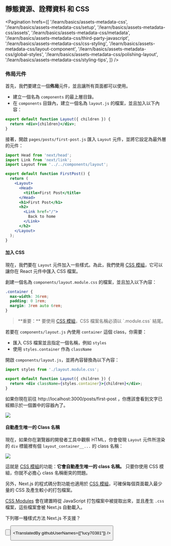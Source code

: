 
## 靜態資源、詮釋資料 和 CSS

<Pagination
  hrefs={[
    '/learn/basics/assets-metadata-css',
    '/learn/basics/assets-metadata-css/setup',
    '/learn/basics/assets-metadata-css/assets',
    '/learn/basics/assets-metadata-css/metadata',
    '/learn/basics/assets-metadata-css/third-party-javascript',
    '/learn/basics/assets-metadata-css/css-styling',
    '/learn/basics/assets-metadata-css/layout-component',
    '/learn/basics/assets-metadata-css/global-styles',
    '/learn/basics/assets-metadata-css/polishing-layout',
    '/learn/basics/assets-metadata-css/styling-tips',
  ]}
/>

### 佈局元件

首先，我們要建立一個**佈局**元件，並且讓所有頁面都可以使用。

- 建立一個名為 `components` 的最上層目錄。
- 在 `components` 目錄內，建立一個名為 `layout.js` 的檔案，並且加入以下內容：

```jsx
export default function Layout({ children }) {
  return <div>{children}</div>;
}
```

接著，開啟 `pages/posts/first-post.js` 匯入 `Layout` 元件，並將它設定為最外層的元件：

```jsx
import Head from 'next/head';
import Link from 'next/link';
import Layout from '../../components/layout';

export default function FirstPost() {
  return (
    <Layout>
      <Head>
        <title>First Post</title>
      </Head>
      <h1>First Post</h1>
      <h2>
        <Link href="/">
          Back to home
        </Link>
      </h2>
    </Layout>
  );
}
```

#### 加入 CSS

現在，我們要在 `Layout` 元件加入一些樣式。為此，我們使用 <a href="/docs/basic-features/built-in-css-support#adding-component-level-css" target="_blank">CSS 模組</a>，它可以讓你在 React 元件中匯入 CSS 檔案。

創建一個名為 `components/layout.module.css` 的檔案，並且加入以下內容：

```css
.container {
  max-width: 36rem;
  padding: 0 1rem;
  margin: 3rem auto 6rem;
}
```

<Blockquote>
  **重要：** 要使用 <a href="/docs/basic-features/built-in-css-support#adding-component-level-css" target="_blank">CSS 模組</a>，CSS 檔案名稱必須以 `.module.css` 結尾。
</Blockquote>

若要在 `components/layout.js` 內使用 `container` 這個 class，你需要：

- 匯入 CSS 檔案並且指定一個名稱，例如 `styles`
- 使用 `styles.container` 作為 `className`

開啟 `components/layout.js`，並將內容替換為以下內容：

```jsx
import styles from './layout.module.css';

export default function Layout({ children }) {
  return <div className={styles.container}>{children}</div>;
}
```

如果你現在前往 http://localhost:3000/posts/first-post ，你應該會看到文字已經顯示於一個置中的容器內了。

![](https://nextjs.org/static/images/learn/assets-metadata-css/layout.png)

#### 自動產生唯一的 Class 名稱

現在，如果你在瀏覽器的開發者工具中觀察 HTML，你會發現 `Layout` 元件所渲染的 `div` 標籤裡有個 `layout_container__...` 的 class 名稱：

![](https://nextjs.org/static/images/learn/assets-metadata-css/devtools.png)

這就是 <a href="/docs/basic-features/built-in-css-support#adding-component-level-css" target="_blank">CSS 模組</a>的功能：**它會自動產生唯一的 class 名稱。** 只要你使用 CSS 模組，你就不必擔心 class 名稱衝突的問題。

另外，Next.js 的程式碼分割功能也適用於 <a href="/docs/basic-features/built-in-css-support#adding-component-level-css" target="_blank">CSS 模組</a>，可確保每個頁面載入最少量的 CSS 及產生較小的打包檔案。

<a href="/docs/basic-features/built-in-css-support#adding-component-level-css" target="_blank">CSS Modules</a> 會在建置時從 JavaScript 打包檔案中被提取出來，並且產生 `.css` 檔案，這些檔案會被 Next.js 自動載入。

<Quiz>
  <QuizHeading type={QuizType.quickReview}>
    下列哪一種樣式方法 Next.js 不支援？
  </QuizHeading>
  <QuizOptionGroup>
    <QuizOption text="CSS 模組" />
    <QuizOption text="Sass" />
    <QuizOption text="styled-jsx" />
    <QuizOption text="styled-components" isCorrect />
  </QuizOptionGroup>
</Quiz>

<Button
  content="返回上一頁 ←"
  url="/learn/basics/assets-metadata-css/css-styling"
  basicStyle="text-white bg-[#0070f3]"
  hoverStyle="hover:opacity-90"
/>

<Button
  content="前往下一頁 →"
  url="/learn/basics/assets-metadata-css/global-styles"
  basicStyle="text-white bg-[#0070f3]"
  hoverStyle="hover:opacity-90"
/>

<TranslatedBy githubUserNames={["lucy70381"]} />
